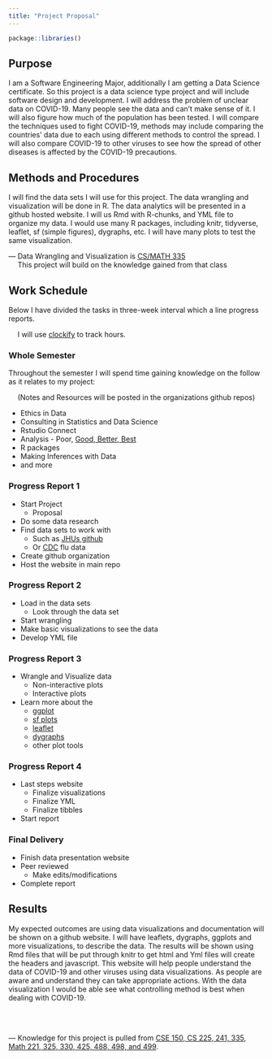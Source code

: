 ```yaml
---
title: "Project Proposal"
---
```


```r
package::libraries()
```

## Purpose

<!--
* What problem or need will your project address? 
* What will your project do to solve the problem or fulfill the need? 
  + (This should be a brief project description.) 
* What has been done in the past by others to solve the problem or fulfill the need? 
* Why is your project a better solution than what already exists? 
* What is your major and how is your proposed project related to it?
-->

I am a Software Engineering Major, additionally I am getting a Data Science certificate. So this project is a data science type project and will include software design and development. I will address the problem of unclear data on COVID-19. Many people see the data and can't make sense of it. I will also figure how much of the population has been tested. I will compare the techniques used to fight COVID-19, methods may include comparing the countries' data due to each using different methods to control the spread. I will also compare COVID-19 to other viruses to see how the spread of other diseases is affected by the COVID-19 precautions. 

## Methods and Procedures

<!--
* How are you going to complete the project? 
* What are the tasks involved? 
  + Be specific. 
  + "Write the software" is too vague. 
* What research will you have to do? 
* What resources will be required? 
* What is your test plan to make sure it works?
-->

I will find the data sets I will use for this project. The data wrangling and visualization will be done in R. The data analytics will be presented in a github hosted website. I will us Rmd with R-chunks, and YML file to organize my data. I would use many R packages, including knitr, tidyverse, leaflet, sf (simple figures), dygraphs, etc. I will have many plots to test the same visualization.  

--- Data Wrangling and Visualization is [CS/MATH 335](https://byuistats.github.io/M335/index.html)      
&emsp; This project will build on the knowledge gained from that class 

## Work Schedule

<!--
* The overall project should take at least 100 hours to complete. 
* It will consist of the tasks you described in Methods and Procedures. 
* State how long each task will take to complete. 
  + If a task will take longer than five or ten hours, break it up into smaller tasks. 
* Create a calendar or milestone chart that shows which tasks will be completed each week. 
* You will submit a short progress report every two weeks that describes what tasks were accomplished.
-->

Below I have divided the tasks in three-week interval which a line progress reports. 

&emsp; I will use [clockify](https://clockify.me/) to track hours. 

### Whole Semester

Throughout the semester I will spend time gaining knowledge on the follow as it relates to my project:  

&emsp; (Notes and Resources will be posted in the organizations github repos)

* Ethics in Data
* Consulting in Statistics and Data Science
* Rstudio Connect
* Analysis - Poor, [Good, Better, Best](https://www.churchofjesuschrist.org/study/general-conference/2007/10/good-better-best?lang=eng)
* R packages
* Making Inferences with Data
* and more

### Progress Report 1

* Start Project
  + Proposal
* Do some data research
* Find data sets to work with
  + Such as [JHUs github](https://github.com/CSSEGISandData/COVID-19)
  + Or [CDC](https://www.cdc.gov/flu/weekly/weeklyarchives2019-2020/data/whoAllregt_phl15.html) flu data
* Create github organization
* Host the website in main repo

### Progress Report 2

* Load in the data sets
  + Look through the data set
* Start wrangling
* Make basic visualizations to see the data
* Develop YML file 

### Progress Report 3

* Wrangle and Visualize data
  + Non-interactive plots
  + Interactive plots
* Learn more about the 
  + [ggplot](https://www.rdocumentation.org/packages/ggplot2/versions/3.3.0)
  + [sf plots](https://r-spatial.github.io/sf/articles/sf1.html)
  + [leaflet](https://leafletjs.com/)
  + [dygraphs](https://rstudio.github.io/dygraphs/)
  + other plot tools

### Progress Report 4

* Last steps website
  + Finalize visualizations 
  + Finalize YML
  + Finalize tibbles
* Start report

### Final Delivery

* Finish data presentation website
* Peer reviewed 
  + Make edits/modifications
* Complete report

## Results

<!--
* What are the expected outcomes?
-->

My expected outcomes are using data visualizations and documentation will be shown on a github website. I will have leaflets, dygraphs, ggplots and more visualizations, to describe the data. The results will be shown using Rmd files that will be put through knitr to get html and Yml files will create the headers and javascript. This website will help people understand the data of COVID-19 and other viruses using data visualizations. As people are aware and understand they can take appropriate actions. With the data visualization I would be able see what controlling method is best when dealing with COVID-19. 

<br><br>

--- Knowledge for this project is pulled from [CSE 150, CS 225, 241, 335, Math 221, 325, 330, 425, 488, 498, and 499](https://byuistats.github.io/).   